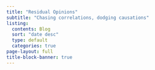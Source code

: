 ```yaml
---
title: "Residual Opinions"
subtitle: "Chasing correlations, dodging causations"
listing:
  contents: Blog
  sort: "date desc"
  type: default
  categories: true
page-layout: full
title-block-banner: true
---
```

